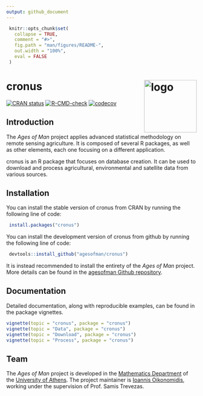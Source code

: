 ```yaml
---
output: github_document
---
```


<!-- README.md is generated from README.Rmd. Please edit that file -->

```r
 knitr::opts_chunk$set(
   collapse = TRUE,
   comment = "#>",
   fig.path = "man/figures/README-",
   out.width = "100%",
   eval = FALSE
 )
```

# cronus <img src='man/figures/logo.png' align="right" height="139" alt="logo"/>

<!-- badges: start -->
[![CRAN status](https://www.r-pkg.org/badges/version/cronus)](https://CRAN.R-project.org/package=cronus)
[![R-CMD-check](https://github.com/agesofman/cronus/actions/workflows/R-CMD-check.yaml/badge.svg)](https://github.com/agesofman/cronus/actions/workflows/R-CMD-check.yaml)
[![codecov](https://codecov.io/gh/agesofman/cronus/branch/main/graph/badge.svg?token=HCS4JG9EL7)](https://codecov.io/gh/agesofman/cronus)
<!-- badges: end -->

## Introduction

The *Ages of Man* project applies advanced statistical methodology on remote sensing agriculture. It is composed of several R packages, as well as other elements, each one focusing on a different application.

cronus is an R package that focuses on database creation. It can be used to download and process agricultural, environmental and satellite data from various sources. 

## Installation

You can install the stable version of cronus from CRAN by running the following line of code:

```r
 install.packages("cronus")
```

You can install the development version of cronus from github by running the following line of code:

```r
 devtools::install_github("agesofman/cronus")
```

It is instead recommended to install the entirety of the *Ages of Man* project. More details can be found in the [agesofman Github repository](https://github.com/agesofman/agesofman "agesofman Github repository").

## Documentation

Detailed documentation, along with reproducible examples, can be found in the package vignettes.

```r
vignette(topic = "cronus", package = "cronus")
vignette(topic = "Data", package = "cronus")
vignette(topic = "Download", package = "cronus")
vignette(topic = "Process", package = "cronus")
```

## Team

The *Ages of Man* project is developed in the 
[Mathematics Department](https://en.math.uoa.gr/ "Mathematics Department Homepage") of the [University of Athens](https://en.uoa.gr/ "University of Athens Homepage"). The project maintainer is [Ioannis Oikonomidis](http://users.uoa.gr/~goikon/ "Ioannis Oikonomidis Homepage"), working under the supervision of Prof. Samis Trevezas.
